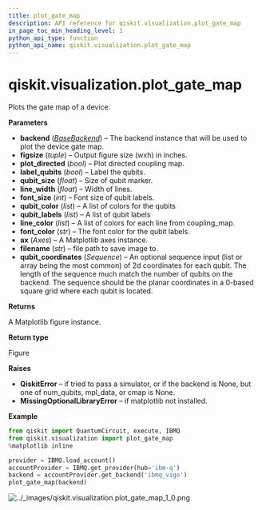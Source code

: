 ```yaml
---
title: plot_gate_map
description: API reference for qiskit.visualization.plot_gate_map
in_page_toc_min_heading_level: 1
python_api_type: function
python_api_name: qiskit.visualization.plot_gate_map
---
```


# qiskit.visualization.plot\_gate\_map

<Function id="qiskit.visualization.plot_gate_map" name="plot_gate_map" isDedicatedPage={true} github="https://github.com/qiskit/qiskit/tree/stable/0.20/qiskit/visualization/gate_map.py" signature="plot_gate_map(backend, figsize=None, plot_directed=False, label_qubits=True, qubit_size=None, line_width=4, font_size=None, qubit_color=None, qubit_labels=None, line_color=None, font_color='w', ax=None, filename=None, qubit_coordinates=None)">
  Plots the gate map of a device.

  **Parameters**

  *   **backend** ([*BaseBackend*](qiskit.providers.BaseBackend "qiskit.providers.BaseBackend")) – The backend instance that will be used to plot the device gate map.
  *   **figsize** (*tuple*) – Output figure size (wxh) in inches.
  *   **plot\_directed** (*bool*) – Plot directed coupling map.
  *   **label\_qubits** (*bool*) – Label the qubits.
  *   **qubit\_size** (*float*) – Size of qubit marker.
  *   **line\_width** (*float*) – Width of lines.
  *   **font\_size** (*int*) – Font size of qubit labels.
  *   **qubit\_color** (*list*) – A list of colors for the qubits
  *   **qubit\_labels** (*list*) – A list of qubit labels
  *   **line\_color** (*list*) – A list of colors for each line from coupling\_map.
  *   **font\_color** (*str*) – The font color for the qubit labels.
  *   **ax** (*Axes*) – A Matplotlib axes instance.
  *   **filename** (*str*) – file path to save image to.
  *   **qubit\_coordinates** (*Sequence*) – An optional sequence input (list or array being the most common) of 2d coordinates for each qubit. The length of the sequence much match the number of qubits on the backend. The sequence should be the planar coordinates in a 0-based square grid where each qubit is located.

  **Returns**

  A Matplotlib figure instance.

  **Return type**

  Figure

  **Raises**

  *   **QiskitError** – if tried to pass a simulator, or if the backend is None, but one of num\_qubits, mpl\_data, or cmap is None.
  *   **MissingOptionalLibraryError** – if matplotlib not installed.

  **Example**

  ```python
  from qiskit import QuantumCircuit, execute, IBMQ
  from qiskit.visualization import plot_gate_map
  %matplotlib inline

  provider = IBMQ.load_account()
  accountProvider = IBMQ.get_provider(hub='ibm-q')
  backend = accountProvider.get_backend('ibmq_vigo')
  plot_gate_map(backend)
  ```

  ![../\_images/qiskit.visualization.plot\_gate\_map\_1\_0.png](/images/api/qiskit/0.35/qiskit.visualization.plot_gate_map_1_0.png)
</Function>


